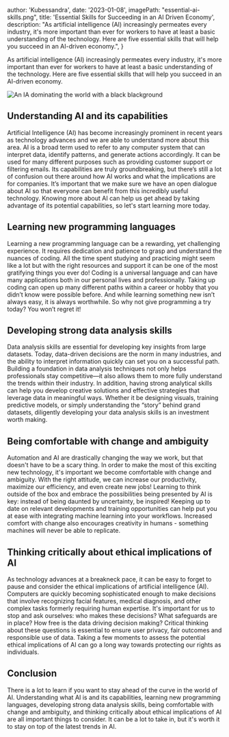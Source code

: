 
  author: 'Kubessandra',
  date: '2023-01-08',
  imagePath: "essential-ai-skills.png",
  title: 'Essential Skills for Succeeding in an AI Driven Economy',
  description: "As artificial intelligence (AI) increasingly permeates every industry, it's more important than ever for workers to have at least a basic understanding of the technology. Here are five essential skills that will help you succeed in an AI-driven economy.",
}


As artificial intelligence (AI) increasingly permeates every industry, it's more important than ever for workers to have at least a basic understanding of the technology. Here are five essential skills that will help you succeed in an AI-driven economy.

<div
  style={{
    position: 'relative',
    width: "100%",
    aspectRatio: "3/2",
  }}
>
  <Image src={designSystem} alt="An IA dominating the world with a black blackground" fill />
</div>

## Understanding AI and its capabilities 
Artificial Intelligence (AI) has become increasingly prominent in recent years as technology advances and we are able to understand more about this area. AI is a broad term used to refer to any computer system that can interpret data, identify patterns, and generate actions accordingly. It can be used for many different purposes such as providing customer support or filtering emails. Its capabilities are truly groundbreaking, but there’s still a lot of confusion out there around how AI works and what the implications are for companies. It’s important that we make sure we have an open dialogue about AI so that everyone can benefit from this incredibly useful technology. Knowing more about AI can help us get ahead by taking advantage of its potential capabilities, so let's start learning more today.

## Learning new programming languages 
Learning a new programming language can be a rewarding, yet challenging experience. It requires dedication and patience to grasp and understand the nuances of coding. All the time spent studying and practicing might seem like a lot but with the right resources and support it can be one of the most gratifying things you ever do! Coding is a universal language and can have many applications both in our personal lives and professionally. Taking up coding can open up many different paths within a career or hobby that you didn’t know were possible before. And while learning something new isn’t always easy, it is always worthwhile. So why not give programming a try today? You won’t regret it!

## Developing strong data analysis skills 
Data analysis skills are essential for developing key insights from large datasets. Today, data-driven decisions are the norm in many industries, and the ability to interpret information quickly can set you on a successful path. Building a foundation in data analysis techniques not only helps professionals stay competitive—it also allows them to more fully understand the trends within their industry. In addition, having strong analytical skills can help you develop creative solutions and effective strategies that leverage data in meaningful ways. Whether it be designing visuals, training predictive models, or simply understanding the “story” behind grand datasets, diligently developing your data analysis skills is an investment worth making.

## Being comfortable with change and ambiguity
Automation and AI are drastically changing the way we work, but that doesn't have to be a scary thing. In order to make the most of this exciting new technology, it's important we become comfortable with change and ambiguity. With the right attitude, we can increase our productivity, maximize our efficiency, and even create new jobs! Learning to think outside of the box and embrace the possibilities being presented by AI is key: instead of being daunted by uncertainty, be inspired! Keeping up to date on relevant developments and training opportunities can help put you at ease with integrating machine learning into your workflows. Increased comfort with change also encourages creativity in humans - something machines will never be able to replicate.

## Thinking critically about ethical implications of AI
As technology advances at a breakneck pace, it can be easy to forget to pause and consider the ethical implications of artificial intelligence (AI). Computers are quickly becoming sophisticated enough to make decisions that involve recognizing facial features, medical diagnosis, and other complex tasks formerly requiring human expertise. It's important for us to stop and ask ourselves: who makes these decisions? What safeguards are in place? How free is the data driving decision making? Critical thinking about these questions is essential to ensure user privacy, fair outcomes and responsible use of data. Taking a few moments to assess the potential ethical implications of AI can go a long way towards protecting our rights as individuals.

## Conclusion
There is a lot to learn if you want to stay ahead of the curve in the world of AI. Understanding what AI is and its capabilities, learning new programming languages, developing strong data analysis skills, being comfortable with change and ambiguity, and thinking critically about ethical implications of AI are all important things to consider. It can be a lot to take in, but it's worth it to stay on top of the latest trends in AI.
